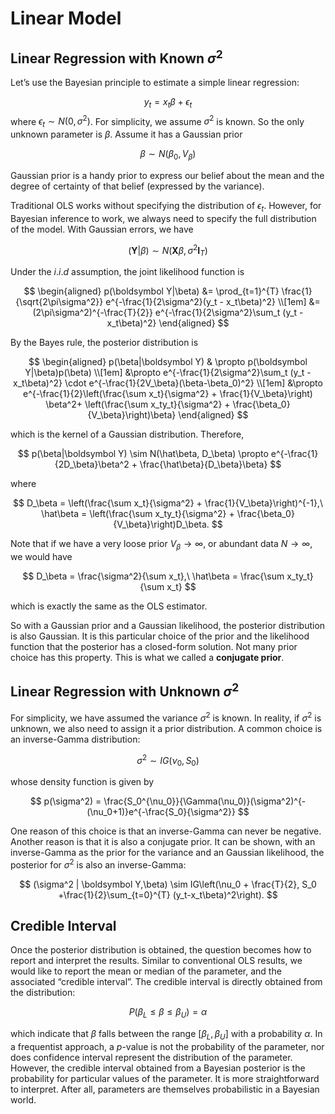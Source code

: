 # Linear Model {#sec-blm}

## Linear Regression with Known $\sigma^2$

Let's use the Bayesian principle to estimate a simple linear regression:

$$
y_t = x_t \beta + \epsilon_t
$$ where $\epsilon_t\sim N(0,\sigma^2)$. For simplicity, we assume
$\sigma^2$ is known. So the only unknown parameter is $\beta$. Assume it
has a Gaussian prior

$$
\beta \sim N(\beta_0, V_\beta)
$$

Gaussian prior is a handy prior to express our belief about the mean and
the degree of certainty of that belief (expressed by the variance).

Traditional OLS works without specifying the distribution of
$\epsilon_t$. However, for Bayesian inference to work, we always need to
specify the full distribution of the model. With Gaussian errors, we
have

$$
(\boldsymbol Y | \beta) \sim N(\boldsymbol X\beta, \sigma^2\boldsymbol I_T)
$$

Under the $i.i.d$ assumption, the joint likelihood function is

$$
\begin{aligned}
p(\boldsymbol Y|\beta) &= \prod_{t=1}^{T} \frac{1}{\sqrt{2\pi\sigma^2}}
e^{-\frac{1}{2\sigma^2}(y_t - x_t\beta)^2} \\[1em]
&= (2\pi\sigma^2)^{-\frac{T}{2}}
e^{-\frac{1}{2\sigma^2}\sum_t (y_t - x_t\beta)^2}
\end{aligned}
$$

By the Bayes rule, the posterior distribution is

$$
\begin{aligned}
p(\beta|\boldsymbol Y) & \propto p(\boldsymbol Y|\beta)p(\beta) \\[1em]
&\propto e^{-\frac{1}{2\sigma^2}\sum_t (y_t - x_t\beta)^2}
\cdot e^{-\frac{1}{2V_\beta}(\beta-\beta_0)^2} \\[1em]
&\propto e^{-\frac{1}{2}\left(\frac{\sum x_t}{\sigma^2} + \frac{1}{V_\beta}\right)
\beta^2+ \left(\frac{\sum x_ty_t}{\sigma^2} + \frac{\beta_0}{V_\beta}\right)\beta}
\end{aligned}
$$

which is the kernel of a Gaussian distribution. Therefore,

$$
p(\beta|\boldsymbol Y) \sim N(\hat\beta, D_\beta) \propto 
e^{-\frac{1}{2D_\beta}\beta^2 + \frac{\hat\beta}{D_\beta}\beta}
$$

where

$$
D_\beta = \left(\frac{\sum x_t}{\sigma^2} + \frac{1}{V_\beta}\right)^{-1},\
\hat\beta = \left(\frac{\sum x_ty_t}{\sigma^2} + \frac{\beta_0}{V_\beta}\right)D_\beta.
$$

Note that if we have a very loose prior $V_\beta\to\infty$, or abundant
data $N\to\infty$, we would have

$$
D_\beta = \frac{\sigma^2}{\sum x_t},\ \hat\beta = \frac{\sum x_ty_t}{\sum x_t}
$$

which is exactly the same as the OLS estimator.

So with a Gaussian prior and a Gaussian likelihood, the posterior
distribution is also Gaussian. It is this particular choice of the prior
and the likelihood function that the posterior has a closed-form
solution. Not many prior choice has this property. This is what we
called a **conjugate prior**.

## Linear Regression with Unknown $\sigma^2$

For simplicity, we have assumed the variance $\sigma^2$ is known. In
reality, if $\sigma^2$ is unknown, we also need to assign it a prior
distribution. A common choice is an inverse-Gamma distribution:

$$
\sigma^2 \sim IG(\nu_0, S_0)
$$

whose density function is given by

$$
p(\sigma^2) = \frac{S_0^{\nu_0}}{\Gamma(\nu_0)}(\sigma^2)^{-(\nu_0+1)}e^{-\frac{S_0}{\sigma^2}}
$$

One reason of this choice is that an inverse-Gamma can never be
negative. Another reason is that it is also a conjugate prior. It can be
shown, with an inverse-Gamma as the prior for the variance and an
Gaussian likelihood, the posterior for $\sigma^2$ is also an
inverse-Gamma:

$$
(\sigma^2 | \boldsymbol Y,\beta) \sim IG\left(\nu_0 + \frac{T}{2},
S_0 +\frac{1}{2}\sum_{t=0}^{T} (y_t-x_t\beta)^2\right).
$$

## Credible Interval

Once the posterior distribution is obtained, the question becomes how to
report and interpret the results. Similar to conventional OLS results,
we would like to report the mean or median of the parameter, and the
associated "credible interval". The credible interval is directly
obtained from the distribution:

$$
P(\beta_L\leq\beta\leq\beta_U) = \alpha
$$

which indicate that $\beta$ falls between the range $[\beta_L, \beta_U]$
with a probability $\alpha$. In a frequentist approach, a $p$-value is
not the probability of the parameter, nor does confidence interval
represent the distribution of the parameter. However, the credible
interval obtained from a Bayesian posterior is the probability for
particular values of the parameter. It is more straightforward to
interpret. After all, parameters are themselves probabilistic in a
Bayesian world.
